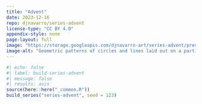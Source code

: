 ```yaml
---
title: "Advent"
date: 2023-12-16
repo: djnavarro/series-advent
license-type: "CC BY 4.0"
appendix-style: none
page-layout: full
image: "https://storage.googleapis.com/djnavarro-art/series-advent/preview/advent_04_215.png"
image-alt: "Geometric patterns of circles and lines laid out on a partial grid in a subdued pastel palette"
---
```

   
::: {.grid}
  
```r
#| echo: false
#| label: build-series-advent
#| message: false
#| results: asis
source(here::here("_common.R"))
build_series("series-advent", seed = 123)
```
   
:::
   

